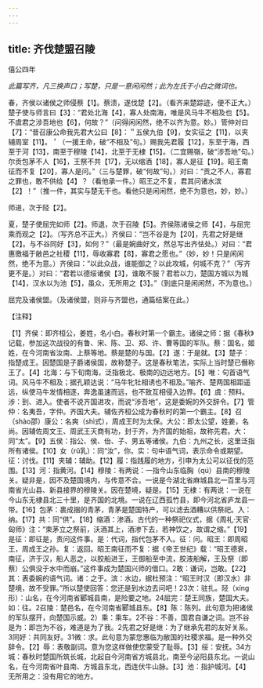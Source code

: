 ```yaml
---
---
---
```

title: 齐伐楚盟召陵
---



僖公四年

*此篇写齐，凡三换声口；写楚，只是一意闲闲然；此为左氏于小白之微词也。*

春，齐侯以诸侯之师侵蔡【1】。蔡溃，遂伐楚【2】。（看齐来楚踪迹，便不正大。）楚子使与师言曰【3】：“君处北海【4】，寡人处南海，唯是风马牛不相及也【5】。不虞君之涉吾地也【6】，何故？”（问得闲闲然，绝不以齐为意。妙。）管仲对曰【7】：“昔召康公命我先君大公曰【8】：＂五侯九伯【9】，女实征之【11】，以夹辅周室【11】。＇（一援王命，破“不相及”句。）赐我先君履【12】，东至于海，西至于河【13】，南至于穆陵【14】，北至于无棣【15】。（二宜赐嶺，破“涉吾地”句。）尔贡包茅不人【16】，王祭不共【17】，无以缩酒【18】，寡人是征【19】。昭王南征而不复【20】，寡人是问。”（三与楚罪，破“何故”句。）对曰：“贡之不人，寡君之罪也，敢不供给【4】？（看他承一件。）昭王之不复，君其问诸水滨【2】！”（推一件，其实与楚无干也。看他只是闲闲然，绝不为意也，妙，妙。）

师进，次于陉【2】。

夏，楚子使屈完如师【2】。师退，次于召陵【5】。齐侯陈诸侯之师【4】，与屈完乘而观之【2】。（写齐总不正大。）齐侯曰：“岂不谷是为【20】，先君之好是继【2】。与不谷同好【3】，如何？”（最是婉曲好文，然总写出齐怯处。）对曰：“君惠徼福于敝邑之社稷【11】，辱收寡君【8】，寡君之愿也。”（妙，妙！只是闲闲然，绝不为意。）齐侯曰：“以此众战，谁能御之？以此攻城，何城不克？”（写齐更不是。）对曰：“君若以德绥诸侯【3】，谁敢不服？君若以力，楚国方城以为城【14】，汉水以为池【5】，虽众，无所用之【3】。”（到底只是闲闲然，不为意也。）

屈完及诸侯盟。（及诸侯盟，则非与齐盟也，通篇结案在此。）

【注释】

【1】齐侯：即齐桓公，姜姓，名小白。春秋时第一个霸主。诸侯之师：据《春秋》记载，参加这次战役的有鲁、宋、陈、卫、郑、许、曹等国的军队。蔡：国名，姬姓，在今河南省汝南、上蔡等地。蔡是楚的与国。【2】遂：于是就。【3】楚子：指楚成王。因楚国是子爵诸侯国，故称楚子。这是春秋笔法，实际上当时楚已僭称王了。【4】北海：与下旬南海，泛指极北、极南的边远地方。【5】唯：句首语气词。风马牛不相及；据孔颖达说：“马牛牝牡相诱也不相及。”喻齐、楚两国相距遥远，纵使马牛发情相逐，奔逸虽速而远，也不致互相侵入边界。【6】虞：预料。涉：到、进入。使者不说齐国进攻，而说“涉吾地”，这是委婉的外交辞令。【7】管仲：名夷吾，字仲。齐国大夫。辅佐齐桓公成为春秋时的第一个霸主。【8】召（shào邵）康公：名爽（shì式），周成王时为太保。大公：即太公望，姓姜，名尚。因辅佐周文王、周武王灭商有功，封于齐，为齐国的始祖，故称先君。大：同“太”。【9】五侯：指公、侯、佁、子、男五等诸侯。九伯：九州之长，这里泛指所有诸侯。【10】女（rǔ乳）：同“汝”，你。实：句中语气词，表示命令或期望。征：讨伐。【11】夹辅：辅助。【12】履：指践履的地方，引申为太公可以征伐的范围。【13】河：指黄河。【14】穆陵：有两说：一指今山东临胸（qú）县南的穆陵关。疑非是，因不及楚国境内，与传意不合。一说是今湖北省麻城县北一百里与河南省光山县、新县接界的穆陵关。因在楚境，疑是。【15】无棣：有两说：一说在今山东无棣县北三十里，是齐国的北境。一说在辽西孤竹县，即今河北省庐龙县一带。【16】包茅：裹成捆的青茅，青茅是楚国特产，可以滤去酒糟以供祭祀。入：纳。【17】共：同“供”。【18】缩酒：渗酒。古代的一种祭祀仪式，据《周礼·天官·匈师》注：“束茅立之祭前，沃酒其上，酒渗下去，若神饮之，故谓之缩。”【19】是征：即征是，责问这件事。是：代词，指代包茅不入。征：问。昭王：即周昭王，周成王之孙。复：返回。昭王南征而不复：据《帝王世纪》载：“昭王德衰，南征，济于汉，船人恶之，以胶船进王，王御船至中流，胶液船解，王及祭（即蔡）公俱没于水中而崩。”这件事成为楚国兴师的借口。2敢：谦词，岂敢。【22】其：表委婉的语气词。诸：之于。滨：水边，据杜预注：“昭王时汉（即汉水）非楚境，故不受罪。”所以楚使回答：您还是到水边去问吧！23次：驻扎。陉（xíng形）：山名，在今河南省郾城县南，是险要之地。24屈完：楚王同族，楚国大夫。如：往。2召陵：楚邑名，在今河南省郾城县东。【8】陈：陈列。此句意为把诸侯的军队摆开，向楚国示威。2）乘：乘车。2不谷：不善，国君自谦之词。岂不谷是为：即岂为不谷，难道是为了我。2先君之好是继：为了继承先君的友好关系。3同好：共同友好。31微：求。此句意为蒙您惠临为敝国的社稷求福。是一种外交辞令。【2】辱：表敬副词。意为您这样做使您蒙受了耻辱。【3】绥：安抚。34方城：春秋时楚国所筑长城，北起自今河南省方城县北，南至今泌阳县东北。一说山名，在今河南省叶县南、方城县东北，西连伏牛山脉。【3】池：指护城河。【4】无所用之：没有用它的地方。